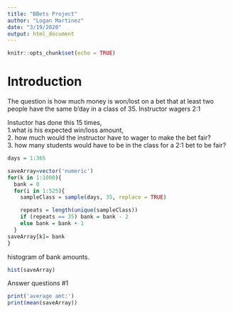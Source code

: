 ```yaml
---
title: "BBets Project"
author: "Logan Martinez"
date: "3/19/2020"
output: html_document
---
```


```r
knitr::opts_chunk$set(echo = TRUE)
```

# Introduction

The question is how much money is won/lost on a bet that at least two people have the same b'day in a class of 35.  Instructor wagers 2:1 

Instuctor has done this 15 times,  
1.what is his expected win/loss amount,  
2. how much would the instructor have to wager to make the bet fair?  
3. how many students would have to be in the class for a 2:1 bet to be fair?   
 
 
```r
days = 1:365

saveArray=vector('numeric')
for(k in 1:1000){
  bank = 0
  for(i in 1:525){
    sampleClass = sample(days, 35, replace = TRUE)

    repeats = length(unique(sampleClass))
    if (repeats == 35) bank = bank - 2
    else bank = bank + 1
  }
saveArray[k]= bank
}

```
 
histogram of bank amounts.   

```r
hist(saveArray)
```

Answer questions #1

```r
print('average amt:')
print(mean(saveArray))
```

  